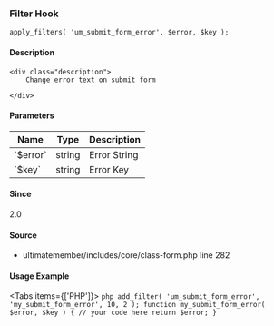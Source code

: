 
### Filter Hook    
    
```
apply_filters( 'um_submit_form_error', $error, $key );
```

#### Description
    <div class="description">
        Change error text on submit form
 
    </div>

#### Parameters
            
<table className="table-auto mt-2 border dark:border-gray-500 p-5 text-sm text-left">
<thead>
<tr>
<th  className="px-3">Name</th>
<th  className="px-3">Type</th>
<th  className="px-3">Description</th>
</tr>
</thead>
<tbody>
               <tr >
               <td className="px-3 py-2">`$error`</td>
               <td className="px-3 py-2">string</td>
               <td className="px-3 py-2 text-sm">Error String</td>
               </tr>
               <tr >
               <td className="px-3 py-2">`$key`</td>
               <td className="px-3 py-2">string</td>
               <td className="px-3 py-2 text-sm">Error Key</td>
               </tr>
</tbody>
</table>

#### Since
<div class="description">
2.0
</div>

#### Source
  - <Link href="/developer/files/includes-core-class-form#source-view.282">ultimatemember/includes/core/class-form.php</Link> <Link href="/developer/files/includes-core-class-form#source-view.282">line 282</Link>



#### Usage Example

<Tabs items={['PHP']}>
    <Tab>
    ```php
    add_filter( 'um_submit_form_error', 'my_submit_form_error', 10, 2 );
 function my_submit_form_error( $error, $key ) {
     // your code here
     return $error;
 }
    ```
    </Tab>
</Tabs>